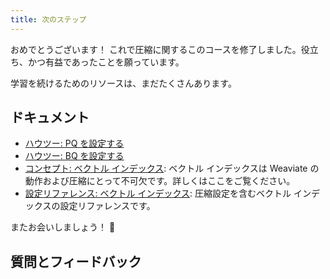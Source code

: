 ```yaml
---
title: 次のステップ
---
```


おめでとうございます！ これで圧縮に関するこのコースを修了しました。役立ち、かつ有益であったことを願っています。

学習を続けるためのリソースは、まだたくさんあります。

## ドキュメント

- [ハウツー: PQ を設定する](/weaviate/configuration/compression/pq-compression.md)
- [ハウツー: BQ を設定する](/weaviate/configuration/compression/bq-compression.md)
- [コンセプト: ベクトル インデックス](/weaviate/concepts/indexing/vector-index.md): ベクトル インデックスは  Weaviate  の動作および圧縮にとって不可欠です。詳しくはここをご覧ください。
- [設定リファレンス: ベクトル インデックス](/weaviate/config-refs/indexing/vector-index.mdx): 圧縮設定を含むベクトル インデックスの設定リファレンスです。


<CTASocials />

またお会いしましょう！ 👋

## 質問とフィードバック


<DocsFeedback/>